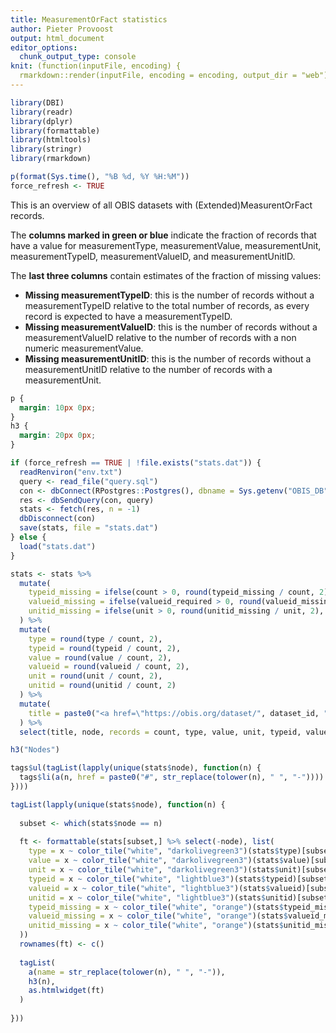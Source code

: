 ```yaml
---
title: MeasurementOrFact statistics
author: Pieter Provoost
output: html_document
editor_options: 
  chunk_output_type: console
knit: (function(inputFile, encoding) {
  rmarkdown::render(inputFile, encoding = encoding, output_dir = "web") })    
---
```


```r
library(DBI)
library(readr)
library(dplyr)
library(formattable)
library(htmltools)
library(stringr)
library(rmarkdown)

p(format(Sys.time(), "%B %d, %Y %H:%M"))
force_refresh <- TRUE
```

This is an overview of all OBIS datasets with (Extended)MeasurentOrFact records.

The **columns marked in green or blue** indicate the fraction of records that have a value for measurementType, measurementValue, measurementUnit, measurementTypeID, measurementValueID, and measurementUnitID.

The **last three columns** contain estimates of the fraction of missing values:

- **Missing measurementTypeID**: this is the number of records without a measurementTypeID relative to the total number of records, as every record is expected to have a measurementTypeID.
- **Missing measurementValueID**: this is the number of records without a measurementValueID relative to the number of records with a non numeric measurementValue. 
- **Missing measurementUnitID**: this is the number of records without a measurementUnitID relative to the number of records with a measurementUnit.

```css
p {
  margin: 10px 0px;
}
h3 {
  margin: 20px 0px;
}
```

```r
if (force_refresh == TRUE | !file.exists("stats.dat")) {
  readRenviron("env.txt")
  query <- read_file("query.sql")
  con <- dbConnect(RPostgres::Postgres(), dbname = Sys.getenv("OBIS_DB"), host = Sys.getenv("OBIS_HOST"), port = Sys.getenv("OBIS_PORT"), user = Sys.getenv("OBIS_USER"), password = Sys.getenv("OBIS_PASSWORD"), bigint = "integer")
  res <- dbSendQuery(con, query)
  stats <- fetch(res, n = -1)
  dbDisconnect(con)
  save(stats, file = "stats.dat")
} else {
  load("stats.dat")
}

stats <- stats %>%
  mutate(
    typeid_missing = ifelse(count > 0, round(typeid_missing / count, 2), 0),
    valueid_missing = ifelse(valueid_required > 0, round(valueid_missing / valueid_required, 2), 0),
    unitid_missing = ifelse(unit > 0, round(unitid_missing / unit, 2), 0)
  ) %>%
  mutate(
    type = round(type / count, 2),
    typeid = round(typeid / count, 2),
    value = round(value / count, 2),
    valueid = round(valueid / count, 2),
    unit = round(unit / count, 2),
    unitid = round(unitid / count, 2)
  ) %>%
  mutate(
    title = paste0("<a href=\"https://obis.org/dataset/", dataset_id, "\" target=\"_blank\">", title, "</a>")
  ) %>%
  select(title, node, records = count, type, value, unit, typeid, valueid, unitid, typeid_missing, valueid_missing, unitid_missing)

h3("Nodes")

tags$ul(tagList(lapply(unique(stats$node), function(n) {
  tags$li(a(n, href = paste0("#", str_replace(tolower(n), " ", "-"))))
})))

tagList(lapply(unique(stats$node), function(n) {
  
  subset <- which(stats$node == n)
  
  ft <- formattable(stats[subset,] %>% select(-node), list(
    type = x ~ color_tile("white", "darkolivegreen3")(stats$type)[subset],
    value = x ~ color_tile("white", "darkolivegreen3")(stats$value)[subset],
    unit = x ~ color_tile("white", "darkolivegreen3")(stats$unit)[subset],
    typeid = x ~ color_tile("white", "lightblue3")(stats$typeid)[subset],
    valueid = x ~ color_tile("white", "lightblue3")(stats$valueid)[subset],
    unitid = x ~ color_tile("white", "lightblue3")(stats$unitid)[subset],
    typeid_missing = x ~ color_tile("white", "orange")(stats$typeid_missing)[subset],
    valueid_missing = x ~ color_tile("white", "orange")(stats$valueid_missing)[subset],
    unitid_missing = x ~ color_tile("white", "orange")(stats$unitid_missing)[subset]
  ))
  rownames(ft) <- c()
  
  tagList(
    a(name = str_replace(tolower(n), " ", "-")),
    h3(n),
    as.htmlwidget(ft)
  )
  
}))
```

